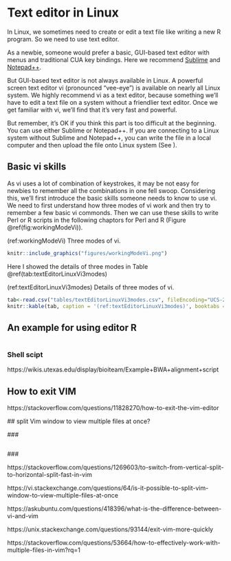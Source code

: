 # Text editor in Linux

In Linux, we sometimes need to create or edit a text file like writing a new R program. So we need to use text editor. 

As a newbie, someone would prefer a basic, GUI-based text editor with menus and traditional CUA key bindings. Here we recommend [Sublime](https://www.sublimetext.com/) and [Notepad++](https://notepad-plus-plus.org/). 

But GUI-based text editor is not always available in Linux. A powerful screen text editor vi (pronounced “vee-eye”) is available on nearly all Linux system. We highly recommend vi as a text editor, because something we’ll have to edit a text file on a system without a friendlier text editor. Once we get familiar with vi, we’ll find that it’s very fast and powerful. 

But remember, it’s OK if you think this part is too difficult at the beginning. You can use either Sublime or Notepad++. If you are connecting to a Linux system without Sublime and Notepad++, you can write the file in a local computer and then upload the file onto Linux system (See ). 

## Basic vi skills

As vi uses a lot of combination of keystrokes, it may be not easy for newbies to remember all the combinations in one fell swoop. Considering this, we’ll first introduce the basic skills someone needs to know to use vi. We need to first understand how three modes of vi work and then try to remember a few basic vi commonds. Then we can use these skills to write Perl or R scripts in the following chaptors for Perl and R (Figure \@ref(fig:workingModeVi)). 

(ref:workingModeVi) Three modes of vi.

```r
knitr::include_graphics("figures/workingModeVi.png")
```

Here I showed the details of three modes in Table \@ref(tab:textEditorLinuxVi3modes)

(ref:textEditorLinuxVi3modes) Details of three modes of vi.

```r
tab<-read.csv("tables/textEditorLinuxVi3modes.csv", fileEncoding="UCS-2LE")
knitr::kable(tab, caption = '(ref:textEditorLinuxVi3modes)', booktabs = TRUE)
```

## An example for using editor R



```r
```

### Shell scipt

https://wikis.utexas.edu/display/bioiteam/Example+BWA+alignment+script



## How to exit VIM
  
https://stackoverflow.com/questions/11828270/how-to-exit-the-vim-editor



 ## split Vim window to view multiple files at once?
 
 ### 
 
 ```
 
 ```
 
 ### 

https://stackoverflow.com/questions/1269603/to-switch-from-vertical-split-to-horizontal-split-fast-in-vim

https://vi.stackexchange.com/questions/64/is-it-possible-to-split-vim-window-to-view-multiple-files-at-once

https://askubuntu.com/questions/418396/what-is-the-difference-between-vi-and-vim

https://unix.stackexchange.com/questions/93144/exit-vim-more-quickly


https://stackoverflow.com/questions/53664/how-to-effectively-work-with-multiple-files-in-vim?rq=1





